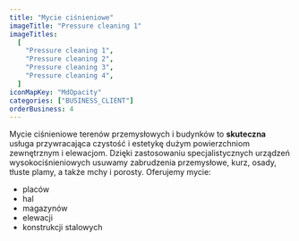 ```yaml
---
title: "Mycie ciśnieniowe"
imageTitle: "Pressure cleaning 1"
imageTitles:
  [
    "Pressure cleaning 1",
    "Pressure cleaning 2",
    "Pressure cleaning 3",
    "Pressure cleaning 4",
  ]
iconMapKey: "MdOpacity"
categories: ["BUSINESS_CLIENT"]
orderBusiness: 4
---
```


Mycie ciśnieniowe terenów przemysłowych i&nbsp;budynków to **skuteczna** usługa przywracająca czystość i&nbsp;estetykę dużym powierzchniom zewnętrznym i&nbsp;elewacjom. Dzięki zastosowaniu specjalistycznych urządzeń wysokociśnieniowych usuwamy zabrudzenia przemysłowe, kurz, osady, tłuste plamy, a&nbsp;także mchy i&nbsp;porosty.
Oferujemy mycie:

- placów
- hal
- magazynów
- elewacji
- konstrukcji stalowych
